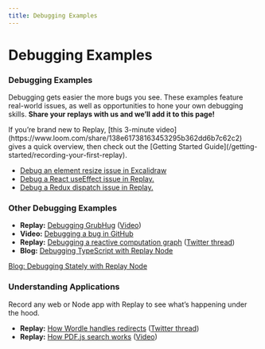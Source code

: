 ```yaml
---
title: Debugging Examples
---
```


# Debugging Examples

### Debugging Examples

Debugging gets easier the more bugs you see. These examples feature real-world issues, as well as opportunities to hone your own debugging skills. **Share your replays with us and we’ll add it to this page!**

<Callout type="info" emoji="📹">
If you’re brand new to Replay, [this 3-minute video](https://www.loom.com/share/138e61738163453295b362dd6b7c62c2) gives a quick overview, then check out the [Getting Started Guide](/getting-started/recording-your-first-replay).

</Callout>

- [Debug an element resize issue in Excalidraw](https://medium.com/replay-io/contributing-to-oss-with-reproducible-bug-reports-7fd4b22130b1)
- [Debug a React useEffect issue in Replay.](https://medium.com/replay-io/debugging-a-react-useeffect-bug-991e8fa0648)
- [Debug a Redux dispatch issue in Replay.](https://medium.com/replay-io/using-replay-to-fix-my-first-replay-bug-8bdfb1799f65)

### Other Debugging Examples

- **Replay:** [Debugging GrubHug](https://app.replay.io/recording/ginger-cafe-sunnyvale-sunnyvale-ca-restaurant-or-menu-delivery-or-seamless--ceaec835-3d7f-4135-adad-674e2ae0d400) ([Video](https://www.loom.com/share/4d07a0508d45448da68f38ac50e57fdf))
- **Video:** [Debugging a bug in GitHub](https://www.loom.com/share/9ebc1434f6c44d3d8c3fbbd04c77cf75)
- **Replay:** [Debugging a reactive computation graph](https://app.replay.io/recording/519f7eec-1aea-467d-93f7-c4b4596c5d6c?point=33038111718484474360496363&time=2198.9995395728483&hasFrames=false#) ([Twitter thread](https://twitter.com/geoffreylitt/status/1488610930803961856?s=20&t=xL9Q15eZKWK9H1OYrHWEGQ))
- **Blog:** [Debugging TypeScript with Replay Node](https://medium.com/replay-io/debugging-typescript-using-replay-node-646087b6712)

[Blog: Debugging Stately with Replay Node](/learn-more/debugging-examples/blog-debugging-stately-with-replay-node)

### Understanding Applications

Record any web or Node app with Replay to see what’s happening under the hood.

- **Replay:** [How Wordle handles redirects](https://app.replay.io/recording/wordle-redirect--5ab73daa-f34f-4832-a732-23a880e774af) ([Twitter thread](https://twitter.com/rauchg/status/1493064560105836546))
- **Replay:** [How PDF.js search works](https://app.replay.io/recording/trace-based-jitpdf--f75e3d9e-a012-4009-a932-33e807d6a14a?point=27259558507418304153298448458715794&time=9551&hasFrames=true) ([Video](https://www.loom.com/share/5cb9edfc0c2a46e0b49b791d8c9f83f2))
